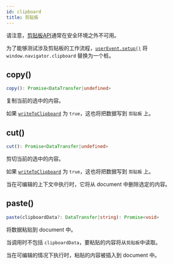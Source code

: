 ```yaml
---
id: clipboard
title: 剪贴板
---
```


请注意，[剪贴板API](https://developer.mozilla.org/en-US/docs/Web/API/Clipboard)通常在安全环境之外不可用。

为了能够测试涉及剪贴板的工作流程，[`userEvent.setup()`](setup.mdx) 将 `window.navigator.clipboard` 替换为一个桩。

## copy()

```ts
copy(): Promise<DataTransfer|undefined>
```

复制当前的选中的内容。

如果 [`writeToClipboard`](options.mdx#writetoclipboard) 为 `true`，这也将把数据写到 `剪贴板` 上。

## cut()

```ts
cut(): Promise<DataTransfer|undefined>
```

剪切当前的选中的内容。

如果 [`writeToClipboard`](options.mdx#writetoclipboard) 为 `true`，这也将把数据写到 `剪贴板` 上。

当在可编辑的上下文中执行时，它将从 document 中删除选定的内容。

## paste()

```ts
paste(clipboardData?: DataTransfer|string): Promise<void>
```

将数据粘贴到 document 中。

当调用时不包括 `clipboardData`，要粘贴的内容将从`剪贴板`中读取。

当在可编辑的情况下执行时，粘贴的内容被插入到 document 中。
